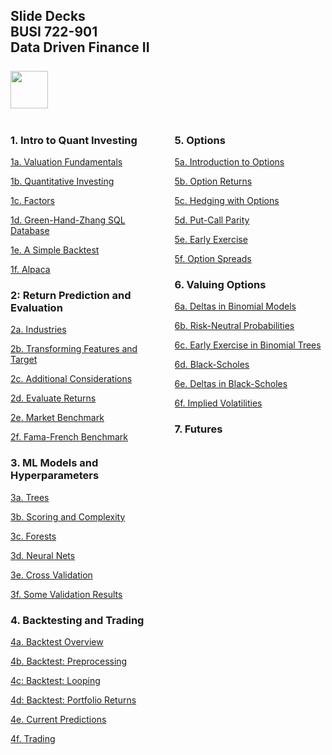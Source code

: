 ## Slide Decks<br>BUSI 722-901<br>Data Driven Finance II<br><br>![](RiceBusiness-transparent-logo-sm.png){height="60"}<br>

:::: {.columns}

::: {.column width="50%"}

### 1. Intro to Quant Investing

[1a. Valuation Fundamentals](1a-valuation-fundamentals.html){target="_blank"}

[1b. Quantitative Investing](1b-quant-investing.html){target="_blank"}

[1c. Factors](1c-factors.html){target="_blank"}

[1d. Green-Hand-Zhang SQL Database](1d-ghz-database.html){target="_blank"}

[1e. A Simple Backtest](1e-simple-backtest.html){target="_blank"}

[1f. Alpaca](1f-alpaca.html){target="_blank"}

### 2: Return Prediction and Evaluation

[2a. Industries](2a-industries.html){target="_blank"}

[2b. Transforming Features and Target](2b-transformations.html){target="_blank"}

[2c. Additional Considerations](2c-additional.html){target="_blank"}

[2d. Evaluate Returns](2d-evaluate1.html){target="_blank"}

[2e. Market Benchmark](2e-evaluate2.html){target="_blank"}

[2f. Fama-French Benchmark](2f-evaluate3.html){target="_blank"}

### 3. ML Models and Hyperparameters

[3a. Trees](3a-trees.html){target="_blank"}

[3b. Scoring and Complexity](3b-scoring.html){target="_blank"}

[3c. Forests](3c-forests.html){target="_blank"}

[3d. Neural Nets](3d-neuralnets.html){target="_blank"}

[3e. Cross Validation](3e-validation.html){target="_blank"}

[3f. Some Validation Results](3f-validation-results.html){target="_blank"}

### 4. Backtesting and Trading

[4a. Backtest Overview](4a-backtest-overview.html){target="_blank"}


[4b. Backtest: Preprocessing](4a-backtest-overview.html){target="_blank"}

[4c: Backtest: Looping](4a-backtest-overview.html){target="_blank"}

[4d: Backtest: Portfolio Returns](4a-backtest-overview.html){target="_blank"}

[4e. Current Predictions](4e-current-predictions.html){target="_blank"}

[4f. Trading](4f-trading.html){target="_blank"}

:::

::: {.column width="50%"}

### 5. Options

[5a. Introduction to Options](5a-intro-options.html){target="_blank"}

[5b. Option Returns](5b-option-returns.html){target="_blank"}

[5c. Hedging with Options](5c-hedging.html){target="_blank"}

[5d. Put-Call Parity](5d-put-call-parity.html){target="_blank"}

[5e. Early Exercise](5e-early-exercise.html)

[5f. Option Spreads](5f-option-portfolios.html)


### 6. Valuing Options

[6a. Deltas in Binomial Models](6a-binomial-deltas.html){target="_blank"}

[6b. Risk-Neutral Probabilities](6b-risk-neutral-probabilities.html){target="_blank"}

[6c. Early Exercise in Binomial Trees](6c-early-exercise.html){target="_blank"}

[6d. Black-Scholes](6d-black-scholes.html){target="_blank"}

[6e. Deltas in Black-Scholes](4b-option-premia.html){target="_blank"}

[6f. Implied Volatilities](4b-option-premia.html){target="_blank"}

### 7. Futures

:::

::::